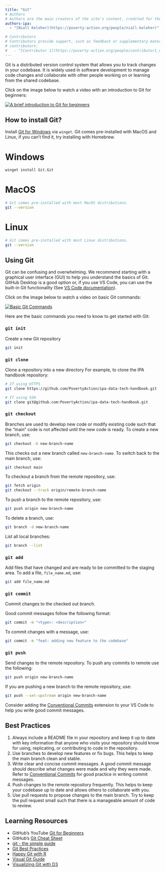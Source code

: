 ```yaml
---
title: "Git"
# Authors
# Authors are the main creators of the site's content, credited for their work and responsible for its core development, including writing and editing.
authors-ipa:
  - "[Niall Keleher](https://poverty-action.org/people/niall-keleher)"

# Contributors
# Contributors provide support, such as feedback or supplementary materials for the site. They can also be responsible for updating/maintaining the site.
# contributors:
#   - "[Contributor 1](https://poverty-action.org/people/contributor1_name)"
---
```


:::{.custom-summary-block}
Git is a distributed version control system that allows you to track changes in your
codebase. It is widely used in software development to manage code changes and
collaborate with other people working on or learning from the shared codebase.
:::

Click on the image below to watch a video with an introduction to Git for beginners:

[![A brief introduction to Git for beginners](https://github.blog/wp-content/uploads/2024/05/GitHub-for-beginners.png?resize=1600%2C840)](https://youtu.be/r8jQ9hVA2qs)

## How to install Git?

Install [Git for Windows](https://gitforwindows.org/) via `winget`. Git comes
pre-installed with MacOS and Linux, if you can't find it, try installing with Homebrew.

::: {.panel-tabset group="OS"}

# Windows

```bash
winget install Git.Git
```

# MacOS

```bash
# Git comes pre-installed with most MacOS distributions.
git --version
```

# Linux

```bash
# Git comes pre-installed with most Linux distributions.
git --version
```

:::

## Using Git

Git can be confusing and overwhelming. We recommend starting with a graphical user
interface (GUI) to help you understand the basics of Git. GitHub Desktop is a good
option or, if you use VS Code, you can use the built-in Git functionality (See
[VS Code documentation](https://code.visualstudio.com/docs/sourcecontrol/intro-to-git)).

Click on the image below to watch a video on basic Git commands:

[![Basic Git Commands](https://github.blog/wp-content/uploads/2024/05/GitHub-for-beginners.png?resize=1600%2C840)](https://youtu.be/rE2zRhZdjFU?si=8Mdt6BjH5F7truAq)

Here are the basic commands you need to know to get started with Git:

### `git init`

Create a new Git repository

```bash
git init
```

### `git clone`

Clone a repository into a new directory For example, to clone the IPA handbook
repository:

```bash
# If using HTTPS
git clone https://github.com/PovertyAction/ipa-data-tech-handbook.git

# If using SSH
git clone git@github.com:PovertyAction/ipa-data-tech-handbook.git
```

### `git checkout`

Branches are used to develop new code or modify existing code such that the "main" code
is not affected until the new code is ready. To create a new branch, use:

```bash
git checkout -b new-branch-name
```

This checks out a new branch called `new-branch-name`. To switch back to the main
branch, use:

```bash
git checkout main
```

To checkout a branch from the remote repository, use:

```bash
git fetch origin
git checkout --track origin/remote-branch-name
```

To push a branch to the remote repository, use:

```bash
git push origin new-branch-name
```

To delete a branch, use:

```bash
git branch -d new-branch-name
```

List all local branches:

```bash
git branch --list
```

### `git add`

Add files that have changed and are ready to be committed to the staging area. To add a
file, `file_name.md`, use:

```bash
git add file_name.md
```

### `git commit`

Commit changes to the checked out branch.

Good commit messages follow the following format:

```bash
git commit -m "<type>: <description>"
```

To commit changes with a message, use:

```bash
git commit -m "feat: adding new feature to the codebase"
```

### `git push`

Send changes to the remote repository. To push any commits to remote use the following:

```bash
git push origin new-branch-name
```

If you are pushing a new branch to the remote repository, use:

```bash
git push --set-upstream origin new-branch-name
```

Consider adding the
[Conventional Commits](https://marketplace.visualstudio.com/items?itemName=vivaxy.vscode-conventional-commits)
extension to your VS Code to help you write good commit messages.

## Best Practices

1. Always include a README file in your repository and keep it up to date with key
   information that anyone who visits your repository should know for using,
   replicating, or contributing to code in the repository.
1. Use branches to develop new features or fix bugs. This helps to keep the main branch
   clean and stable.
1. Write clear and concise commit messages. A good commit message should describe what
   changes were made and why they were made. Refer to
   [Conventional Commits](https://www.conventionalcommits.org/en/v1.0.0/#summary) for
   good practice in writing commit messages.
1. Push changes to the remote repository frequently. This helps to keep your codebase up
   to date and allows others to collaborate with you.
1. Use pull requests to propose changes to the main branch. Try to keep the pull request
   small such that there is a manageable amount of code to review.

## Learning Resources

- GitHub's YouTube
  [Git for Beginners](https://www.youtube.com/playlist?list=PL0lo9MOBetEFcp4SCWinBdpml9B2U25-f)
- GitHub's [Git Cheat Sheet](https://education.github.com/git-cheat-sheet-education.pdf)
- [git - the simple guide](https://rogerdudler.github.io/git-guide/)
- [Git Best Practices](https://sethrobertson.github.io/GitBestPractices/)
- [Happy Git with R](https://rogerdudler.github.io/git-guide/)
- [Visual Git Guide](https://marklodato.github.io/visual-git-guide/index-en.html)
- [Visualizing Git with D3](https://onlywei.github.io/explain-git-with-d3/)
